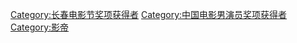 [[Category:长春电影节奖项获得者|Category:长春电影节奖项获得者]]
[[Category:中国电影男演员奖项获得者|Category:中国电影男演员奖项获得者]]
[[Category:影帝|Category:影帝]]